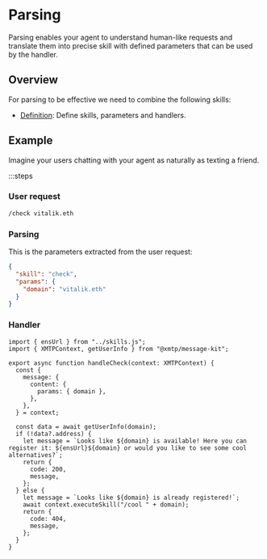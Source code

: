 # Parsing

Parsing enables your agent to understand human-like requests and translate them into precise skill with defined parameters that can be used by the handler.

## Overview

For parsing to be effective we need to combine the following skills:

- [Definition](/skills/definition): Define skills, parameters and handlers.

## Example

Imagine your users chatting with your agent as naturally as texting a friend.

:::steps

### User request

```bash
/check vitalik.eth
```

### Parsing

This is the parameters extracted from the user request:

```json
{
  "skill": "check",
  "params": {
    "domain": "vitalik.eth"
  }
}
```

### Handler

```tsx
import { ensUrl } from "../skills.js";
import { XMTPContext, getUserInfo } from "@xmtp/message-kit";

export async function handleCheck(context: XMTPContext) {
  const {
    message: {
      content: {
        params: { domain },
      },
    },
  } = context;

  const data = await getUserInfo(domain);
  if (!data?.address) {
    let message = `Looks like ${domain} is available! Here you can register it: ${ensUrl}${domain} or would you like to see some cool alternatives?`;
    return {
      code: 200,
      message,
    };
  } else {
    let message = `Looks like ${domain} is already registered!`;
    await context.executeSkill("/cool " + domain);
    return {
      code: 404,
      message,
    };
  }
}
```
